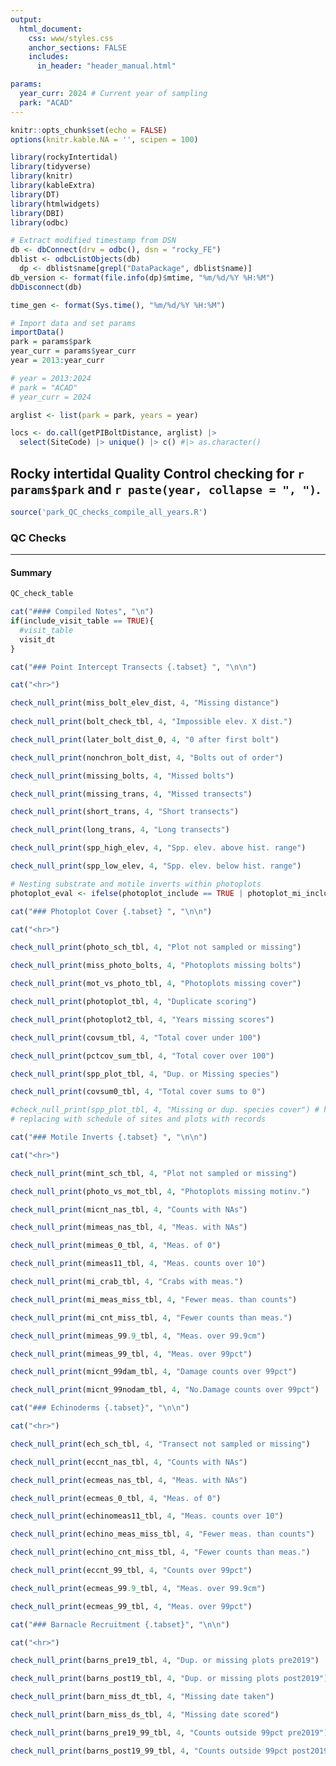 ```yaml
---
output:
  html_document:
    css: www/styles.css
    anchor_sections: FALSE
    includes:
      in_header: "header_manual.html"

params:
  year_curr: 2024 # Current year of sampling
  park: "ACAD"
---
```

<!-- This QC report checks all years of records from 2013: year_curr. If you want to limit year range, you can change the year 
in line 43 below -->
```r
knitr::opts_chunk$set(echo = FALSE)
options(knitr.kable.NA = '', scipen = 100)
```

```r
library(rockyIntertidal)
library(tidyverse)
library(knitr)
library(kableExtra)
library(DT)
library(htmlwidgets)
library(DBI)
library(odbc)

# Extract modified timestamp from DSN
db <- dbConnect(drv = odbc(), dsn = "rocky_FE")
dblist <- odbcListObjects(db)
  dp <- dblist$name[grepl("DataPackage", dblist$name)]
db_version <- format(file.info(dp)$mtime, "%m/%d/%Y %H:%M")
dbDisconnect(db)

time_gen <- format(Sys.time(), "%m/%d/%Y %H:%M")

# Import data and set params
importData()
park = params$park
year_curr = params$year_curr
year = 2013:year_curr

# year = 2013:2024
# park = "ACAD"
# year_curr = 2024

arglist <- list(park = park, years = year)

locs <- do.call(getPIBoltDistance, arglist) |>
  select(SiteCode) |> unique() |> c() #|> as.character()

```

Rocky intertidal Quality Control checking for `r params$park` and `r paste(year, collapse = ", ")`.  {.tabset .tabset-pills}
---
```r
source('park_QC_checks_compile_all_years.R')
```


### QC Checks {.tabset}

<hr>

#### Summary {.tabset}
```r
QC_check_table
```

```r
cat("#### Compiled Notes", "\n")
if(include_visit_table == TRUE){
  #visit_table
  visit_dt
}
```

```r
cat("### Point Intercept Transects {.tabset} ", "\n\n")

cat("<hr>")

check_null_print(miss_bolt_elev_dist, 4, "Missing distance")
  
check_null_print(bolt_check_tbl, 4, "Impossible elev. X dist.")

check_null_print(later_bolt_dist_0, 4, "0 after first bolt")

check_null_print(nonchron_bolt_dist, 4, "Bolts out of order")

check_null_print(missing_bolts, 4, "Missed bolts")

check_null_print(missing_trans, 4, "Missed transects")

check_null_print(short_trans, 4, "Short transects")

check_null_print(long_trans, 4, "Long transects")

check_null_print(spp_high_elev, 4, "Spp. elev. above hist. range")

check_null_print(spp_low_elev, 4, "Spp. elev. below hist. range")
```


```r
# Nesting substrate and motile inverts within photoplots
photoplot_eval <- ifelse(photoplot_include == TRUE | photoplot_mi_include == TRUE, TRUE, FALSE)
```

```r
cat("### Photoplot Cover {.tabset} ", "\n\n")

cat("<hr>")

check_null_print(photo_sch_tbl, 4, "Plot not sampled or missing")

check_null_print(miss_photo_bolts, 4, "Photoplots missing bolts")

check_null_print(mot_vs_photo_tbl, 4, "Photoplots missing cover")

check_null_print(photoplot_tbl, 4, "Duplicate scoring")

check_null_print(photoplot2_tbl, 4, "Years missing scores")

check_null_print(covsum_tbl, 4, "Total cover under 100")

check_null_print(pctcov_sum_tbl, 4, "Total cover over 100")

check_null_print(spp_plot_tbl, 4, "Dup. or Missing species")

check_null_print(covsum0_tbl, 4, "Total cover sums to 0")

#check_null_print(spp_plot_tbl, 4, "Missing or dup. species cover") # hard to make sense of this one; 
# replacing with schedule of sites and plots with records

```

```r
cat("### Motile Inverts {.tabset} ", "\n\n")

cat("<hr>")

check_null_print(mint_sch_tbl, 4, "Plot not sampled or missing")

check_null_print(photo_vs_mot_tbl, 4, "Photoplots missing motinv.")

check_null_print(micnt_nas_tbl, 4, "Counts with NAs")

check_null_print(mimeas_nas_tbl, 4, "Meas. with NAs")

check_null_print(mimeas_0_tbl, 4, "Meas. of 0")

check_null_print(mimeas11_tbl, 4, "Meas. counts over 10")

check_null_print(mi_crab_tbl, 4, "Crabs with meas.")

check_null_print(mi_meas_miss_tbl, 4, "Fewer meas. than counts")

check_null_print(mi_cnt_miss_tbl, 4, "Fewer counts than meas.")

check_null_print(mimeas_99.9_tbl, 4, "Meas. over 99.9cm")

check_null_print(mimeas_99_tbl, 4, "Meas. over 99pct")

check_null_print(micnt_99dam_tbl, 4, "Damage counts over 99pct")

check_null_print(micnt_99nodam_tbl, 4, "No.Damage counts over 99pct")


```

```r
cat("### Echinoderms {.tabset}", "\n\n")

cat("<hr>")

check_null_print(ech_sch_tbl, 4, "Transect not sampled or missing")

check_null_print(eccnt_nas_tbl, 4, "Counts with NAs")

check_null_print(ecmeas_nas_tbl, 4, "Meas. with NAs")

check_null_print(ecmeas_0_tbl, 4, "Meas. of 0")

check_null_print(echinomeas11_tbl, 4, "Meas. counts over 10")

check_null_print(echino_meas_miss_tbl, 4, "Fewer meas. than counts")

check_null_print(echino_cnt_miss_tbl, 4, "Fewer counts than meas.")

check_null_print(eccnt_99_tbl, 4, "Counts over 99pct")

check_null_print(ecmeas_99.9_tbl, 4, "Meas. over 99.9cm")

check_null_print(ecmeas_99_tbl, 4, "Meas. over 99pct")


```


```r
cat("### Barnacle Recruitment {.tabset}", "\n\n")

cat("<hr>")

check_null_print(barns_pre19_tbl, 4, "Dup. or missing plots pre2019")

check_null_print(barns_post19_tbl, 4, "Dup. or missing plots post2019")

check_null_print(barn_miss_dt_tbl, 4, "Missing date taken")

check_null_print(barn_miss_ds_tbl, 4, "Missing date scored")

check_null_print(barns_pre19_99_tbl, 4, "Counts outside 99pct pre2019")

check_null_print(barns_post19_99_tbl, 4, "Counts outside 99pct post2019")

```



